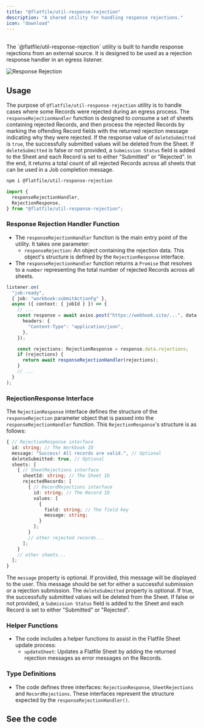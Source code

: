```yaml
---
title: "@flatfile/util-response-rejection"
description: "A shared utility for handling response rejections."
icon: "download"
---
```


<CardGroup cols={1}>
  <Card title="@flatfile/util-response-rejection" icon="download">
    <br />
    The `@flatfile/util-response-rejection` utility is built to handle response rejections
    from an external source. It is designed to be used as a rejection response handler
    in an egress listener.
  </Card>
</CardGroup>

![Response Rejection](../../images/guides/plugins/response_rejection.png)

## Usage

The purpose of `@flatfile/util-response-rejection` utility is to handle cases where some Records
were rejected during an egress process. The `responseRejectionHandler` function is designed to
consume a set of sheets containing rejected Records, and then process the rejected Records by
marking the offending Record fields with the returned rejection message indicating why they were
rejected. If the response value of `deleteSubmitted` is `true`, the successfully submitted values
will be deleted from the Sheet. If `deleteSubmitted` is false or not provided, a `Submission Status`
field is added to the Sheet and each Record is set to either "Submitted" or "Rejected". In the end,
it returns a total count of all rejected Records across all sheets that can be used in a Job
completion message.

```bash install
npm i @flatfile/util-response-rejection
```

```ts import
import {
  responseRejectionHandler,
  RejectionResponse,
} from "@flatfile/util-response-rejection";
```

### **Response Rejection Handler Function**

- The `responseRejectionHandler` function is the main entry point of the utility. It takes one parameter:
  - `responseRejection`: An object containing the rejection data. This object's structure is defined by the `RejectionResponse` interface.
- The `responseRejectionHandler` function returns a `Promise` that resolves to a `number` representing the total number of rejected Records across all sheets.

```ts
listener.on(
  "job:ready",
  { job: "workbook:submitActionFg" },
  async ({ context: { jobId } }) => {
    // ...
    const response = await axios.post("https://webhook.site/...", data, {
      headers: {
        "Content-Type": "application/json",
      },
    });

    const rejections: RejectionResponse = response.data.rejections;
    if (rejections) {
      return await responseRejectionHandler(rejections);
    }
    // ...
  }
);
```

### **RejectionResponse Interface**

The `RejectionResponse` interface defines the structure of the `responseRejection` parameter object that is passed into the `responseRejectionHandler` function. This `RejectionResponse`'s structure is as follows:

```ts
{ // RejectionResponse interface
  id: string; // The Workbook ID
  message: "Success! All records are valid.", // Optional
  deleteSubmitted: true, // Optional
  sheets: [
    { // SheetRejections interface
      sheetId: string; // The Sheet ID
      rejectedRecords: [
        { // RecordRejections interface
          id: string; // The Record ID
          values: [
            {
              field: string; // The field key
              message: string;
            }
          ];
        }
        // other rejected records...
      ];
    }
    // other sheets...
  ];
}
```

The `message` property is optional. If provided, this message will be displayed to the user. This message should be set for either a successful submission or a rejection submission.
The `deleteSubmitted` property is optional. If true, the successfully submitted values will be deleted from the Sheet. If false or not provided, a `Submission Status` field is added to the Sheet and each Record is set to either "Submitted" or "Rejected".

### **Helper Functions**

- The code includes a helper functions to assist in the Flatfile Sheet update process:
  - `updateSheet`: Updates a Flatfile Sheet by adding the returned rejection messages as error messages on the Records.

### **Type Definitions**

- The code defines three interfaces: `RejectionResponse`, `SheetRejections` and `RecordRejections`. These interfaces represent the structure expected by the `responseRejectionHandler()`.

## See the code

<CardGroup cols={2}>
  <Card
    title="@flatfile/util-response-rejection"
    href="https://github.com/FlatFilers/flatfile-plugins/tree/main/utils/response-rejection"
    icon="github"
  ></Card>
</CardGroup>
